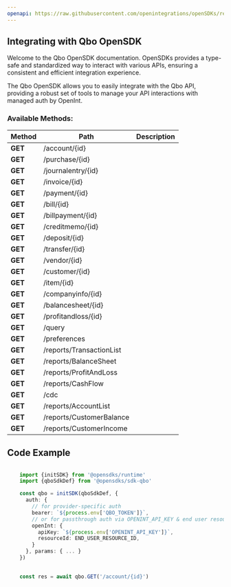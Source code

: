 ```yaml
---
openapi: https://raw.githubusercontent.com/openintegrations/openSDKs/refs/heads/main/sdks/sdk-qbo/qbo.oas.json
---
```


## Integrating with Qbo OpenSDK 

Welcome to the Qbo OpenSDK documentation. OpenSDKs provides a type-safe and standardized way to interact with various APIs, ensuring a consistent and efficient integration experience.

The Qbo OpenSDK allows you to easily integrate with the Qbo API, providing a robust set of tools to manage your API interactions with managed auth by OpenInt. 

### Available Methods:

| Method | Path | Description |
|--------|------|-------------|
| **GET** | /account/{id} | 
| **GET** | /purchase/{id} | 
| **GET** | /journalentry/{id} | 
| **GET** | /invoice/{id} | 
| **GET** | /payment/{id} | 
| **GET** | /bill/{id} | 
| **GET** | /billpayment/{id} | 
| **GET** | /creditmemo/{id} | 
| **GET** | /deposit/{id} | 
| **GET** | /transfer/{id} | 
| **GET** | /vendor/{id} | 
| **GET** | /customer/{id} | 
| **GET** | /item/{id} | 
| **GET** | /companyinfo/{id} | 
| **GET** | /balancesheet/{id} | 
| **GET** | /profitandloss/{id} | 
| **GET** | /query | 
| **GET** | /preferences | 
| **GET** | /reports/TransactionList | 
| **GET** | /reports/BalanceSheet | 
| **GET** | /reports/ProfitAndLoss | 
| **GET** | /reports/CashFlow | 
| **GET** | /cdc | 
| **GET** | /reports/AccountList | 
| **GET** | /reports/CustomerBalance | 
| **GET** | /reports/CustomerIncome | 


## Code Example

```typescript

    import {initSDK} from '@opensdks/runtime'
    import {qboSdkDef} from '@opensdks/sdk-qbo'

    const qbo = initSDK(qboSdkDef, {
      auth: {
        // for provider-specific auth
        bearer: `${process.env['QBO_TOKEN']}`,
        // or for passthrough auth via OPENINT_API_KEY & end user resourceId
        openInt: {
          apiKey: `${process.env['OPENINT_API_KEY']}`,
          resourceId: END_USER_RESOURCE_ID,
        }
      }, params: { ... }
    })

    
    const res = await qbo.GET('/account/{id}')
```
